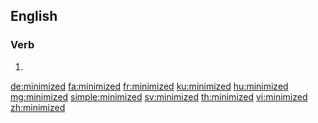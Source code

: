 ==English==

===Verb===
{{head|en|verb form}}

# {{en-past of|minimize}}

[[de:minimized]]
[[fa:minimized]]
[[fr:minimized]]
[[ku:minimized]]
[[hu:minimized]]
[[mg:minimized]]
[[simple:minimized]]
[[sv:minimized]]
[[th:minimized]]
[[vi:minimized]]
[[zh:minimized]]